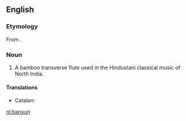 ==English==
{{wikipedia}}

===Etymology===
From {{etyl|hi|en}} {{term|बांसुरी|lang=hi}}.

===Noun===
{{en-noun}}

# {{musici}} A bamboo transverse flute used in the Hindustani classical music of North India.

====Translations====
{{trans-top|flute}}
* Catalan: {{t-|ca|bansuri|m}}
{{trans-mid}}
{{trans-bottom}}

[[nl:bansuri]]